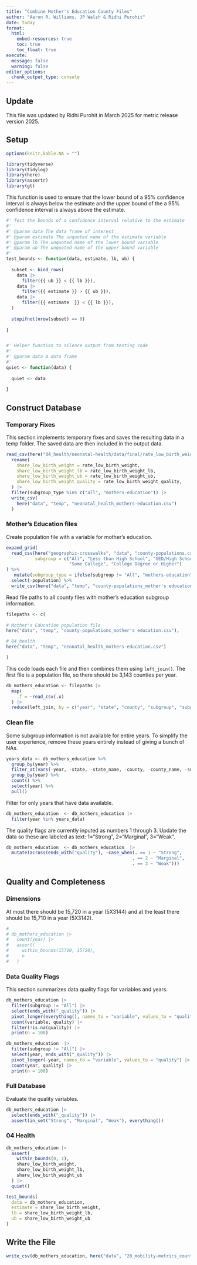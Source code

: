 ```yaml
---
title: "Combine Mother's Education County Files"
author: "Aaron R. Williams, JP Walsh & Ridhi Purohit"
date: today
format:
  html:
    embed-resources: true
    toc: true
    toc_float: true
execute:
  message: false
  warning: false
editor_options: 
  chunk_output_type: console
---
```

## Update 

This file was updated by Ridhi Purohit in March 2025 for metric release version 2025.

## Setup

```r
options(knitr.kable.NA = "")

```

```r
library(tidyverse)
library(tidylog)
library(here)
library(assertr)
library(gt)

```

This function is used to ensure that the lower bound of a 95% confidence interval is always below the estimate and the upper bound of the a 95% confidence interval is always above the estimate. 

```r
#' Test the bounds of a confidence interval relative to the estimate
#'
#' @param data The data frame of interest
#' @param estimate The unquoted name of the estimate variable
#' @param lb The unquoted name of the lower bound variable
#' @param ub The unquoted name of the upper bound variable
#'
test_bounds <- function(data, estimate, lb, ub) {
  
  subset <- bind_rows(
    data |>
      filter({{ ub }} < {{ lb }}),
    data |>
      filter({{ estimate }} > {{ ub }}),
    data |>
      filter({{ estimate  }} < {{ lb }}),
  )
  
  stopifnot(nrow(subset) == 0)
  
}


#' Helper function to silence output from testing code
#'
#' @param data A data frame
#'
quiet <- function(data) {
  
  quiet <- data
  
}

```

## Construct Database

### Temporary Fixes

This section implements temporary fixes and saves the resulting data in a temp folder. The saved data are then included in the output data.

```r

read_csv(here("04_health/neonatal-health/data/final/rate_low_birth_weight_metric_subgroup_county.csv"))|>
  rename(
    share_low_birth_weight = rate_low_birth_weight,
    share_low_birth_weight_lb = rate_low_birth_weight_lb,
    share_low_birth_weight_ub = rate_low_birth_weight_ub,
    share_low_birth_weight_quality = rate_low_birth_weight_quality,
  ) |>
  filter(subgroup_type %in% c("all", "mothers-education")) |>
  write_csv(
    here("data", "temp", "neonatal_health_mothers-education.csv")
  )


```

### Mother's Education files

Create population file with a variable for mother's education. 

```r

expand_grid(
  read_csv(here("geographic-crosswalks", "data", "county-populations.csv")),
           subgroup = c("All", "Less than High School", "GED/High School Degree",
                        "Some College", "College Degree or Higher")
) %>% 
   mutate(subgroup_type = ifelse(subgroup != "All", "mothers-education", "all")) %>% 
  select(-population) %>% 
  write_csv(here("data", "temp", "county-populations_mother's education.csv"))

```

Read file paths to all county files with mother's education subgroup information. 

```r

filepaths <- c(
  
# Mother's Education population file
here("data", "temp", "county-populations_mother's education.csv"),

# 04 health
here("data", "temp", "neonatal_health_mothers-education.csv")

)

```

This code loads each file and then combines them using `left_join()`. The first file is a population file, so there should be 3,143 counties per year. 

```r

db_mothers_education <- filepaths |>
  map(
    .f = ~read_csv(.x) 
  ) |>
  reduce(left_join, by = c("year", "state", "county", "subgroup", "subgroup_type"))

```

### Clean file

Some subgroup information is not available for entire years. To simplify the user experience, remove these years entirely instead of giving a bunch of NAs.

```r

years_data <- db_mothers_education %>% 
  group_by(year) %>% 
  filter_at(vars(-year, -state, -state_name, -county, -county_name, -subgroup_type, -subgroup), any_vars(!is.na(.))) %>% 
  group_by(year) %>% 
  count() %>% 
  select(year) %>% 
  pull()

```

Filter for only years that have data available.

```r
db_mothers_education  <- db_mothers_education |>
  filter(year %in% years_data)
```

The quality flags are currently inputed as numbers 1 through 3. Update the data so these are labeled as text: 1="Strong", 2="Marginal", 3="Weak".

```r
db_mothers_education  <- db_mothers_education  |>
  mutate(across(ends_with("quality"), ~case_when(. == 1 ~ "Strong",
                                                . == 2 ~ "Marginal",
                                                . == 3 ~ "Weak")))
```

## Quality and Completeness

### Dimensions

At most there should be 15,720 in a year (5X3144) and at the least there should be 15,710 in a year (5X3142).

```r
# 
# db_mothers_education |> 
#   count(year) |>
#   assert(
#     within_bounds(15710, 15720), 
#     n
#   )
```

### Data Quality Flags

This section summarizes data quality flags for variables and years.

```r
db_mothers_education |>
  filter(subgroup != "All") |>
  select(ends_with("_quality")) |>
  pivot_longer(everything(), names_to = "variable", values_to = "quality") |>
  count(variable, quality) |>
  filter(!is.na(quality)) |>
  print(n = 100)

db_mothers_education  |>
  filter(subgroup != "All") |>
  select(year, ends_with("_quality")) |>
  pivot_longer(-year, names_to = "variable", values_to = "quality") |>
  count(year, quality) |>
  print(n = 100)

```

### Full Database

Evaluate the quality variables. 

```r
db_mothers_education |>
  select(ends_with("_quality")) |>
  assert(in_set("Strong", "Marginal", "Weak"), everything())

```

### 04 Health

```r
db_mothers_education |>
  assert(
    within_bounds(0, 1),
    share_low_birth_weight,
    share_low_birth_weight_lb,
    share_low_birth_weight_ub
  ) |>
  quiet()

test_bounds(
  data = db_mothers_education, 
  estimate = share_low_birth_weight, 
  lb = share_low_birth_weight_lb, 
  ub = share_low_birth_weight_ub
)
```


## Write the File

```r

write_csv(db_mothers_education, here("data", "20_mobility-metrics_county_mothers_education_longitudinal.csv"))
```
